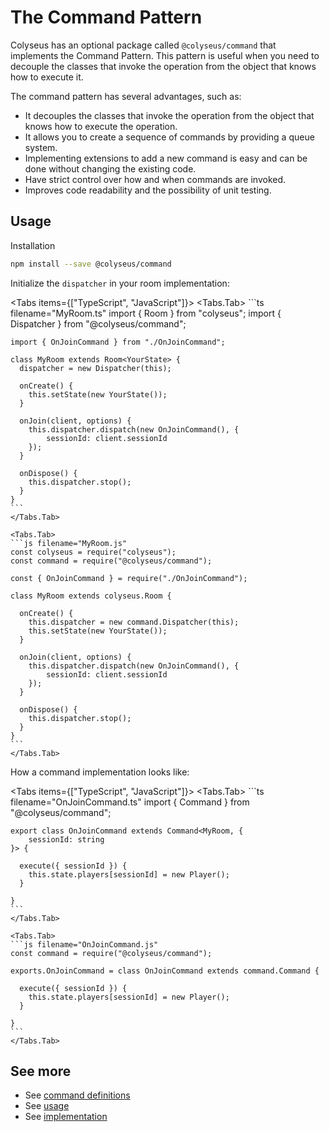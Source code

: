 
# The Command Pattern

Colyseus has an optional package called `@colyseus/command` that implements the Command Pattern. This pattern is useful when you need to decouple the classes that invoke the operation from the object that knows how to execute it.

The command pattern has several advantages, such as:

- It decouples the classes that invoke the operation from the object that knows how to execute the operation.
- It allows you to create a sequence of commands by providing a queue system.
- Implementing extensions to add a new command is easy and can be done without changing the existing code.
- Have strict control over how and when commands are invoked.
- Improves code readability and the possibility of unit testing.

## Usage

Installation

```sh npm2yarn
npm install --save @colyseus/command
```

Initialize the `dispatcher` in your room implementation:

<Tabs items={["TypeScript", "JavaScript"]}>
    <Tabs.Tab>
    ```ts filename="MyRoom.ts"
    import { Room } from "colyseus";
    import { Dispatcher } from "@colyseus/command";

    import { OnJoinCommand } from "./OnJoinCommand";

    class MyRoom extends Room<YourState> {
      dispatcher = new Dispatcher(this);

      onCreate() {
        this.setState(new YourState());
      }

      onJoin(client, options) {
        this.dispatcher.dispatch(new OnJoinCommand(), {
            sessionId: client.sessionId
        });
      }

      onDispose() {
        this.dispatcher.stop();
      }
    }
    ```
    </Tabs.Tab>

    <Tabs.Tab>
    ```js filename="MyRoom.js"
    const colyseus = require("colyseus");
    const command = require("@colyseus/command");

    const { OnJoinCommand } = require("./OnJoinCommand");

    class MyRoom extends colyseus.Room {

      onCreate() {
        this.dispatcher = new command.Dispatcher(this);
        this.setState(new YourState());
      }

      onJoin(client, options) {
        this.dispatcher.dispatch(new OnJoinCommand(), {
            sessionId: client.sessionId
        });
      }

      onDispose() {
        this.dispatcher.stop();
      }
    }
    ```
    </Tabs.Tab>
</Tabs>

How a command implementation looks like:

<Tabs items={["TypeScript", "JavaScript"]}>
    <Tabs.Tab>
    ```ts filename="OnJoinCommand.ts"
    import { Command } from "@colyseus/command";

    export class OnJoinCommand extends Command<MyRoom, {
        sessionId: string
    }> {

      execute({ sessionId }) {
        this.state.players[sessionId] = new Player();
      }

    }
    ```
    </Tabs.Tab>

    <Tabs.Tab>
    ```js filename="OnJoinCommand.js"
    const command = require("@colyseus/command");

    exports.OnJoinCommand = class OnJoinCommand extends command.Command {

      execute({ sessionId }) {
        this.state.players[sessionId] = new Player();
      }

    }
    ```
    </Tabs.Tab>
</Tabs>

## See more

- See [command definitions](https://github.com/colyseus/command/blob/master/test/scenarios/CardGameScenario.ts)
- See [usage](https://github.com/colyseus/command/blob/master/test/Test.ts)
- See [implementation](https://github.com/colyseus/command/blob/master/src/index.ts)